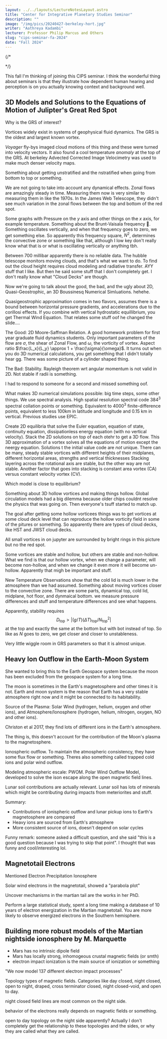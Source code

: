 ```yaml
---
layout: ../../layouts/LectureNotesLayout.astro
title: "Center for Integrative Planetary Studies Seminar"
description: ""
image: "/img/pics/20240427-berkeley-hort.jpg"
writer: "Aathreya Kadambi"
lecturer: Professor Philip Marcus and Others
slug: "cips-seminar-fa-2024"
date: "Fall 2024"
---
```


{/* 

*/}

This fall I'm thinking of joining this CIPS seminar. I think the wonderful thing about seminars is that they illustrate how dependent human hearing and perception is on you actually knowing context and background well.


3D Models and Solutions to the Equations of Motion of Julipter's Great Red Spot
---------------------------------------------------------------------------------

Why is the GRS of interest?

Vortices widely exist in systems of geophysical fluid dynamics. The GRS is the oldest and largest known vortex.

*Voyager* fly-bys imaged cloud motions of this thing and these were turned into velocity vectors. It also found a cool temperature *anomaly* at the top of the GRS. At berkeley Advected Corrected Image Velocimetry was used to make much denser velocity maps. 

Something about getting unstratified and the nstratified when going from bottom to top or something.

We are not going to take into account any dynamical effects. Zonal flows are amazingly steady in time. Measuring them now is very similar to measuring them in like the 1970s. In the James Web Telescope, they didn't see much variation in the zonal flows between the top and bottom of the red spot. 

Some graphs with Pressure on the $y$ axis and other things on the $x$ axis, for example temperature. Something about the Brunt-Vaisala frequency 👀. Something oscillates vertically, and when that frequency goes to zero, we get something else. So apparently this frequency square, $N^2$, determines the convective zone or something like that, although I low key don't really know what that is or what is oscillating vertically or anything tbh.

Between 700 millibar apparently there is no reliable data. The hubble telescope monitors moving clouds, and that's what we want to do. To find out the cloud height requires cloud modeling and radiative transfer. AYY stuff that I like. But then he said some stuff that I don't completely get. I don't really know what "Cloud Decks" are though. 

Now we're going to talk about the good, the bad, and the ugly about 2D, Quasi-Geostrophic, an 3D Boussinesq Numerical Simluations. hehehe. 

Quasigeostrophic approximation comes in two flavors, assumes there is a bound between horizontal pressure gradients, and accelerations due to the corillosi effects. If you combine with vertical hydrostatic equillibrium, you get Thermal Wind Equation. That relates some stuff oof he changed the slide....

The Good: 2D Moore-Saffman Relation. A good homework problem for first year graduate fluid dynamics students. Only important parameters of the flow are $\sigma$, the shear of Zonal Flow, and $\omega$, the vorticity of vortex. Aspect ratio $\frac{L_x}{L_y} \approx 1 + \frac{\sigma}{\omega}$. It turns out when you do 3D numerical calculations, you get something that I didn't totally hear gg. There was some picture of a cylinder shaped thing.

The Bad: Stability. Rayleigh theorem wrt angular momentum is not valid in 2D. Not stable if radii is something.

I had to respond to someone for a second and missed something oof.

What makes 3D numerical simulations possible: big time steps, some other things. We use spectral analysis. High spatial resolution spectral code $384^3$ spectral collation points or something. Equivalent to $4000^3$ finite-difference points, equivalent to less 100km in latitude and longitude and 0.15 km in vertical. Previous studies use EPIC.

Create 2D equilibria that solve the Euler equation, equation of state, continuity equation, dissipationless energy equation (with no vertical velocity). Stack the 2D solutions on top of each otehr to get a 3D flow. This 3D approximation of a vortex solves all the equations of motion except the neergy equation. Solutions t the initial value code are *not* unique. There can be many, steady stable vortices with different heights of their midplanes, different horizontal areas, strengths and vertical thicknesses Stacking layering across the rotational axis are stable, but the other way are not stable. Another factor that goes into stacking is constant area vortex (CA) versus constant velocity vortex (CV).

Which model is close to equilibrium? 

Something about 3D hollow vortices and making things hollow. Global circulation models had a big dilemma because older chips couldnt resolve the physics that was going on. Then everyone's tsuff started to match up.

The goal after getting some hollow vorticees things was to get vortices at some cloud deck level that can reproduce the hollow vorticity field in some of the pitures or something. So apparently there are types of cloud decks, like HST and JWST cloud decks.

All small vortices in on jupyter are surrounded by bright rings in this picture but no the red spot. 

Some vortices are stable and hollow, but others are stable and non-hollow. What we find is that our hollow vortex, when we change a parameter, will become non-hollow, and when we change it even more it will become un-hollow. Apparently that migh be important and stuff. 

New Temperature Observations show that the cold lid is much lower in the atmosphere than we had assumed. Something about moving vortices closer to the convective zone. There are some parts, dynamical top, cold lid, midplane, hot floor, and dynmaical bottom. we measure pressure differences and stuff and temperature differences and see what happens.

Apparently, stability requires 
$$D_{\text{top}} > |(g/T)(\Delta T)_{\text{top}} / N^2_{\text{top}}|$$
at the top and exactly the same at the bottom but with $\text{bot}$ instead of $\text{top}$. So like as $N$ goes to zero, we get closer and closer to unstableness.

Very little wiggle room in GRS parameters so that it is almost unique.

Heavy Ion Outflow in the Earth-Moon System 
--------------------------------------------------

She wanted to bring this to the Earth Geospace system because the moon has been excluded from the geospace system for a long time.

The moon is sometimes in the Earth's magnetosphere and other times it is not. Earth and moon system is the reason that Earth has a very stable atmosphere right now and it might be connected to its habitability.

Source of the Plasma: Solar Wind (hydrogen, helium, oxygen and other ions), and Atmosphere/Ionosphere (hydrogen, helium, nitrogen, oxygen, NO and other ions).

Christon et al 2017, they find lots of different ions in the Earth's atmosphere.

The thing is, this doesn't account for the contribution of the Moon's plasma to the magnetosphere.

Ionospheric outflow. To maintain the atmospheric consistency, they have some flux flow or something. Theres also something called trapped cold ions and polar wind outflow.

Modeling atmospheric escale: PWOM. Polar Wind Outflow Model, developed to solve the ison escape along the open magnetic field lines.

Lunar soil contributions are actually relevant. Lunar soil has lots of minerals which might be contributing during impacts from meteriorites and stuff.

Summary:
- Contributions of ionispheric outflow and lunar pickup ions to Earth's magnetosphere are compared
- Heavy ions are sourced from Earth's atmosphere 
- More consistent source of ions, doesn't depend on solar cycles

Funny remark: someone asked a difficult question, and she said "this is a good question because I was trying to skip that point". I thought that was funny and cool/interesting lol.


Magnetotail Electrons 
---------------------------------------------------

Mentioned Electron Precipitation Ionosphere

Solar wind electrons in the magnetotail, showed a "parabola plot"

Uncover mechanisms in the martian tail are the works in her PhD.

Perform a large statistical study, spent a long time making a database of 10 years of electron energization in the Martian magnetotail. You are more likely to observe energized electrons in the Southern hemisphere.

Building more robust models of the Martian nightside ionosphere by M. Marquette
------------------------------------------------------------------------------------

- Mars has no intrinsic dipole field
- Mars has locally strong, inhomogeous crustal magnetic fields (or smth)
- electron impact ionization is the main source of ionization or something

"We now model 137 different electron impact processes"

Topology types of magnetic fields. Categories like day closed, night closed, open to night, draped, cross terminator closed, night closed-void, and open to day.

night closed field lines are most common on the night side. 

behavior of the electrons really depends on magnetic fields or something.

open to day topology on the night side apparently? Actually I don't completely get the relationship to these topologies and the sides, or why they are called what they are called.
